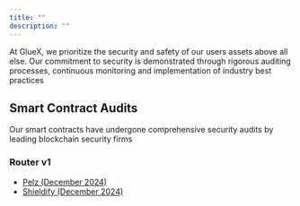 ```yaml
---
title: ""
description: ""
---
```


At GlueX, we prioritize the security and safety of our users assets above all else.
Our commitment to security is demonstrated through rigorous auditing processes, continuous monitoring and implementation of industry best practices

## Smart Contract Audits

Our smart contracts have undergone comprehensive security audits by leading blockchain security firms

### Router v1

- [Pelz (December 2024)](https://github.com/gluexprotocol/gluex-audits/blob/main/GlueX%20Router%20v1/GlueX%20Router%20v1%20-%20Pelz.pdf)
- [Shieldify (December 2024)](https://github.com/gluexprotocol/gluex-audits/blob/main/GlueX%20Router%20v1/GlueX%20%20Router%20v1%20-%20Shieldify.pdf)
